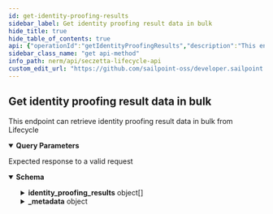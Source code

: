 ```yaml
---
id: get-identity-proofing-results
sidebar_label: Get identity proofing result data in bulk
hide_title: true
hide_table_of_contents: true
api: {"operationId":"getIdentityProofingResults","description":"This endpoint can retrieve identity proofing result data in bulk from Lifecycle","tags":["identity proofing results"],"parameters":[{"name":"query","in":"query","description":"Allows for pagination and sorting.","required":false,"schema":{"type":"object","properties":{"limit":{"type":"integer","example":100},"offset":{"type":"integer","example":50},"order":{"type":"string","example":"created_at"}}},"style":"deepObject","explode":true},{"name":"profile_id","in":"query","description":"Profile ID to filter by","required":false,"schema":{"type":"string","format":"uuid"}},{"name":"workflow_session_id","in":"query","description":"Workflow Session ID to filter by","required":false,"schema":{"type":"string","format":"uuid"}},{"name":"result","in":"query","description":"ID Proofing Result to filter by","required":false,"schema":{"type":"string","enum":["pass","fail"]}},{"name":"metadata","in":"query","description":"Returns batching metadata in the response","required":false,"schema":{"type":"boolean","default":false}}],"responses":{"200":{"description":"Expected response to a valid request","content":{"application/json":{"schema":{"type":"object","properties":{"identity_proofing_results":{"type":"array","items":{"type":"object","properties":{"id":{"type":"string","format":"uuid","readOnly":true},"identity_proofing_action_id":{"type":"string","format":"uuid"},"workflow_session_id":{"type":"string","format":"uuid"},"profile_id":{"type":"string","format":"uuid"},"proofing_workflow":{"type":"string","format":"uuid"},"result":{"type":"string","enum":["pending","pass","fail"]},"proofing_attributes":{"type":"object","additionalProperties":{"type":"string"},"example":{"result":"approve"}},"created_at":{"type":"string","format":"date-time"},"updated_at":{"type":"string","format":"date-time"}}}},"_metadata":{"type":"object","properties":{"limit":{"type":"integer"},"offset":{"type":"integer"},"total":{"type":"integer"},"next":{"type":"string","example":"/endpoint?limit=10&offset=60"},"previous":{"type":"string","example":"/endpoint?limit=10&offset=40"}}}}}}}}},"method":"get","path":"/identity_proofing_results","info":{"version":"1.0.0","title":"SecZetta Lifecycle API","description":"The Lifecycle API can be used to access and modify various resources in your environment.","license":{"name":"MIT"}},"postman":{"name":"Get identity proofing result data in bulk","description":{"content":"This endpoint can retrieve identity proofing result data in bulk from Lifecycle","type":"text/plain"},"url":{"path":["identity_proofing_results"],"host":["{{baseUrl}}"],"query":[{"disabled":false,"description":{"content":"Profile ID to filter by","type":"text/plain"},"key":"profile_id","value":""},{"disabled":false,"description":{"content":"Workflow Session ID to filter by","type":"text/plain"},"key":"workflow_session_id","value":""},{"disabled":false,"description":{"content":"ID Proofing Result to filter by","type":"text/plain"},"key":"result","value":""},{"disabled":false,"description":{"content":"Returns batching metadata in the response","type":"text/plain"},"key":"metadata","value":""}],"variable":[]},"header":[{"key":"Accept","value":"application/json"}],"method":"GET"}}
sidebar_class_name: "get api-method"
info_path: nerm/api/seczetta-lifecycle-api
custom_edit_url: "https://github.com/sailpoint-oss/developer.sailpoint.com/issues/new?assignees=&labels=&template=bug-report.md&title=%5BBug%5D+Your+Bug+Report+Here Requesting changes to 'Get identity proofing result data in bulk' (get-identity-proofing-results)"
---
```



## Get identity proofing result data in bulk



This endpoint can retrieve identity proofing result data in bulk from Lifecycle

<details style={{"marginBottom":"1rem"}} data-collapsed={false} open={true}><summary style={{}}><strong>Query Parameters</strong></summary><div><ul><ParamsItem className={"paramsItem"} param={{"name":"query","in":"query","description":"Allows for pagination and sorting.","required":false,"schema":{"type":"object","properties":{"limit":{"type":"integer","example":100},"offset":{"type":"integer","example":50},"order":{"type":"string","example":"created_at"}}},"style":"deepObject","explode":true}}></ParamsItem><ParamsItem className={"paramsItem"} param={{"name":"profile_id","in":"query","description":"Profile ID to filter by","required":false,"schema":{"type":"string","format":"uuid"}}}></ParamsItem><ParamsItem className={"paramsItem"} param={{"name":"workflow_session_id","in":"query","description":"Workflow Session ID to filter by","required":false,"schema":{"type":"string","format":"uuid"}}}></ParamsItem><ParamsItem className={"paramsItem"} param={{"name":"result","in":"query","description":"ID Proofing Result to filter by","required":false,"schema":{"type":"string","enum":["pass","fail"]}}}></ParamsItem><ParamsItem className={"paramsItem"} param={{"name":"metadata","in":"query","description":"Returns batching metadata in the response","required":false,"schema":{"type":"boolean","default":false}}}></ParamsItem></ul></div></details><div><ApiTabs><TabItem label={"200"} value={"200"}><div>

Expected response to a valid request

</div><div><MimeTabs schemaType={"response"}><TabItem label={"application/json"} value={"application/json"}><SchemaTabs><TabItem label={"Schema"} value={"Schema"}><details style={{}} data-collapsed={false} open={true}><summary style={{"textAlign":"left"}}><strong>Schema</strong></summary><div style={{"textAlign":"left","marginLeft":"1rem"}}></div><ul style={{"marginLeft":"1rem"}}><SchemaItem collapsible={true} className={"schemaItem"}><details style={{}}><summary style={{}}><strong>identity_proofing_results</strong><span style={{"opacity":"0.6"}}> object[]</span></summary><div style={{"marginLeft":"1rem"}}><SchemaItem collapsible={false} name={"id"} required={false} deprecated={undefined} schemaDescription={undefined} schemaName={"uuid"} qualifierMessage={undefined} defaultValue={undefined}></SchemaItem><SchemaItem collapsible={false} name={"identity_proofing_action_id"} required={false} deprecated={undefined} schemaDescription={undefined} schemaName={"uuid"} qualifierMessage={undefined} defaultValue={undefined}></SchemaItem><SchemaItem collapsible={false} name={"workflow_session_id"} required={false} deprecated={undefined} schemaDescription={undefined} schemaName={"uuid"} qualifierMessage={undefined} defaultValue={undefined}></SchemaItem><SchemaItem collapsible={false} name={"profile_id"} required={false} deprecated={undefined} schemaDescription={undefined} schemaName={"uuid"} qualifierMessage={undefined} defaultValue={undefined}></SchemaItem><SchemaItem collapsible={false} name={"proofing_workflow"} required={false} deprecated={undefined} schemaDescription={undefined} schemaName={"uuid"} qualifierMessage={undefined} defaultValue={undefined}></SchemaItem><SchemaItem collapsible={false} name={"result"} required={false} deprecated={undefined} schemaDescription={undefined} schemaName={"string"} qualifierMessage={"**Possible values:** [`pending`, `pass`, `fail`]"} defaultValue={undefined}></SchemaItem><SchemaItem collapsible={true} className={"schemaItem"}><details style={{}}><summary style={{}}><strong>proofing_attributes</strong><span style={{"opacity":"0.6"}}> object</span></summary><div style={{"marginLeft":"1rem"}}><li><div><code>property name*</code><span style={{"opacity":"0.6"}}> string</span></div></li></div></details></SchemaItem><SchemaItem collapsible={false} name={"created_at"} required={false} deprecated={undefined} schemaDescription={undefined} schemaName={"date-time"} qualifierMessage={undefined} defaultValue={undefined}></SchemaItem><SchemaItem collapsible={false} name={"updated_at"} required={false} deprecated={undefined} schemaDescription={undefined} schemaName={"date-time"} qualifierMessage={undefined} defaultValue={undefined}></SchemaItem></div></details></SchemaItem><SchemaItem collapsible={true} className={"schemaItem"}><details style={{}}><summary style={{}}><strong>_metadata</strong><span style={{"opacity":"0.6"}}> object</span></summary><div style={{"marginLeft":"1rem"}}><SchemaItem collapsible={false} name={"limit"} required={false} deprecated={undefined} schemaDescription={undefined} schemaName={"integer"} qualifierMessage={undefined} defaultValue={undefined}></SchemaItem><SchemaItem collapsible={false} name={"offset"} required={false} deprecated={undefined} schemaDescription={undefined} schemaName={"integer"} qualifierMessage={undefined} defaultValue={undefined}></SchemaItem><SchemaItem collapsible={false} name={"total"} required={false} deprecated={undefined} schemaDescription={undefined} schemaName={"integer"} qualifierMessage={undefined} defaultValue={undefined}></SchemaItem><SchemaItem collapsible={false} name={"next"} required={false} deprecated={undefined} schemaDescription={undefined} schemaName={"string"} qualifierMessage={undefined} defaultValue={undefined}></SchemaItem><SchemaItem collapsible={false} name={"previous"} required={false} deprecated={undefined} schemaDescription={undefined} schemaName={"string"} qualifierMessage={undefined} defaultValue={undefined}></SchemaItem></div></details></SchemaItem></ul></details></TabItem><TabItem label={"Example (from schema)"} value={"Example (from schema)"}><ResponseSamples responseExample={"{\n  \"identity_proofing_results\": [\n    {\n      \"id\": \"3fa85f64-5717-4562-b3fc-2c963f66afa6\",\n      \"identity_proofing_action_id\": \"3fa85f64-5717-4562-b3fc-2c963f66afa6\",\n      \"workflow_session_id\": \"3fa85f64-5717-4562-b3fc-2c963f66afa6\",\n      \"profile_id\": \"3fa85f64-5717-4562-b3fc-2c963f66afa6\",\n      \"proofing_workflow\": \"3fa85f64-5717-4562-b3fc-2c963f66afa6\",\n      \"result\": \"pending\",\n      \"proofing_attributes\": {\n        \"result\": \"approve\"\n      },\n      \"created_at\": \"2023-04-18\",\n      \"updated_at\": \"2023-04-18\"\n    }\n  ],\n  \"_metadata\": {\n    \"limit\": 0,\n    \"offset\": 0,\n    \"total\": 0,\n    \"next\": \"/endpoint?limit=10&offset=60\",\n    \"previous\": \"/endpoint?limit=10&offset=40\"\n  }\n}"} language={"json"}></ResponseSamples></TabItem></SchemaTabs></TabItem></MimeTabs></div></TabItem></ApiTabs></div>